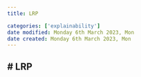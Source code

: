 ```yaml
---
title: LRP

categories: ['explainability']
date modified: Monday 6th March 2023, Mon
date created: Monday 6th March 2023, Mon
---
```


# LRP
- 




